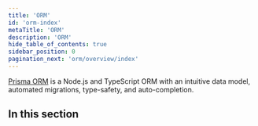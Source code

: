```yaml
---
title: 'ORM'
id: 'orm-index'
metaTitle: 'ORM'
description: 'ORM'
hide_table_of_contents: true
sidebar_position: 0
pagination_next: 'orm/overview/index'
---
```


<TopBlock title={frontMatter.title}>

[Prisma ORM](https://github.com/prisma/prisma) is a Node.js and TypeScript ORM with an intuitive data model, automated migrations, type-safety, and auto-completion.

</TopBlock>

## In this section

<Subsections depth="3" />